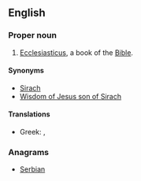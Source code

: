 ==English==
{{book of the Bible|Ben Sira}}

===Proper noun===
{{en-proper noun}}
# {{context|biblical|lang=en}} [[Ecclesiasticus]], a book of the [[Bible]].

====Synonyms====
* [[Sirach ]]
* [[Wisdom of Jesus son of Sirach]]

====Translations====
{{trans-top|book of the Bible}}
* Greek: {{t|el|Σοφία Σειράχ}}, {{t|el|Σοφία Ίησου Σειράχ}}
{{trans-mid}}
{{trans-bottom}}

===Anagrams===
* [[Serbian#English|Serbian]]